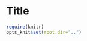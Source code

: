 Title
========================================================

```r
require(knitr) 
opts_knit$set(root.dir="..")

```


